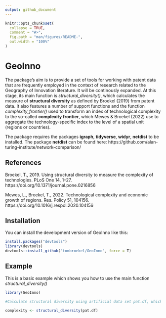 ```yaml
---
output: github_document
---
```


```r
knitr::opts_chunk$set(
  collapse = TRUE,
  comment = "#>",
  fig.path = "man/figures/README-",
  out.width = "100%"
)
```

# GeoInno

The package's aim is to provide a set of tools for working with patent data that are frequently employed in the context of research related to the Geography of Innovation literature. It will be continously expanded. At this stage, its main function is *structural_diversity()*, which calculates the measure of **structural diversity** as defined by Broekel (2019) from patent data. It also features a number of support functions and the function *complexity_frontier()* used to transform an index of technological complexity to the so-called **complexity frontier**, which Mewes & Broekel (2022) use to aggregate the technology-specific index to the level of a spatial unit (regions or countries).

The package requires the packages **igraph**, **tidyverse**, **widyr**, **netdist** to be installed. The package **netdist** can be found here: https://github.com/alan-turing-institute/network-comparison/ 

## References

Broekel, T., 2019. Using structural diversity to measure the complexity of technologies. PLoS One 14, 1–27. https://doi.org/10.1371/journal.pone.0216856

Mewes, L., Broekel, T., 2022. Technological complexity and economic growth of regions. Res. Policy 51, 104156. https://doi.org/10.1016/j.respol.2020.104156

## Installation

You can install the development version of GeoInno like this:

``` r
install.packages("devtools")
library(devtools) 
devtools::install_github("tombroekel/GeoInno", force = T)
```

## Example

This is a basic example which shows you how to use the main function *structural_diversity()*

```r
library(GeoInno)

#Calculate structural diversity using artificial data set pat.df, which is created by create_sample_data()

complexity <- structural_diversity(pat.df)
```

